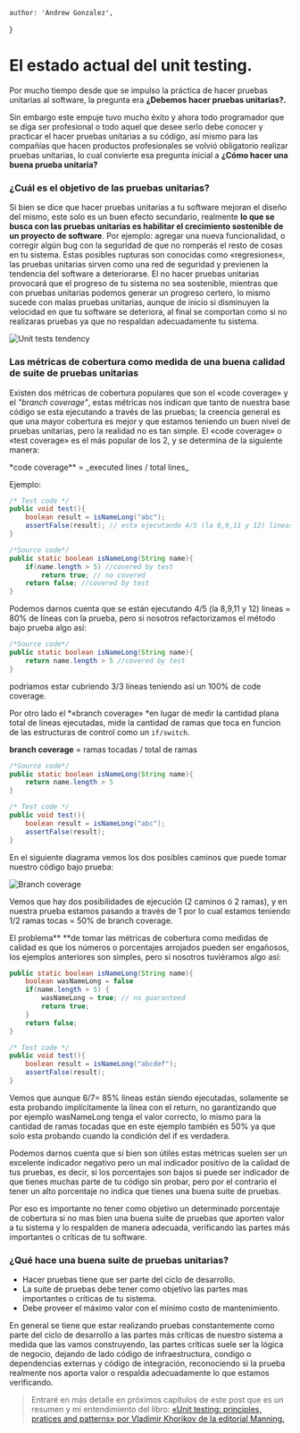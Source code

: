     author: 'Andrew Gonzalez',
}

# El estado actual del unit testing.

Por mucho tiempo desde que se impulso la práctica de hacer pruebas unitarias al software, la pregunta era **¿Debemos hacer pruebas unitarias?.**

Sin embargo este empuje tuvo mucho éxito y ahora todo programador que se diga ser profesional o todo aquel que desee serlo debe conocer y practicar
el hacer pruebas unitarias a su código, así mismo para las compañías que hacen productos profesionales se volvió obligatorio realizar pruebas unitarias,
lo cual convierte esa pregunta inicial a **¿Cómo hacer una buena prueba unitaria?**

### ¿Cuál es el objetivo de las pruebas unitarias?

Si bien se dice que hacer pruebas unitarias a tu software mejoran el diseño del mismo, este solo es un buen efecto secundario, realmente
**lo que se busca con las pruebas unitarias es habilitar el crecimiento sostenible de un proyecto de software**.
Por ejemplo: agregar una nueva funcionalidad, o corregir algún bug con la seguridad de que no romperás el resto de cosas en tu sistema.
Estas posibles rupturas son conocidas como «regresiones«, las pruebas unitarias sirven como una red de seguridad y previenen la tendencia del software a deteriorarse.
El no hacer pruebas unitarias provocará que el progreso de tu sistema no sea sostenible, mientras que con pruebas unitarias podemos generar un progreso certero, lo
mismo sucede con malas pruebas unitarias, aunque de inicio si disminuyen la velocidad en que tu software se deteriora, al final se comportan como si no realizaras
pruebas ya que no respaldan adecuadamente tu sistema.

<Image
  alt="Unit tests tendency"
  width={306}
  height={185}
  src="/images/posts/unitest_tendency.png"
  className="round--sm my--3"
/>

### Las métricas de cobertura como medida de una buena calidad de suite de pruebas unitarias

Existen dos métricas de cobertura populares que son el «code coverage» y el _"branch coverage"_, estas métricas nos indican que tanto de nuestra base código se esta
ejecutando a través de las pruebas; la creencia general es que una mayor cobertura es mejor y que estamos teniendo un buen nivel de pruebas unitarias, pero la realidad no es tan simple.
El «code coverage» o «test coverage» es el más popular de los 2, y se determina de la siguiente manera:

<p class="text--info">*code coverage** = _executed lines / total lines_</p>

Ejemplo:

```java
/* Test code */
public void test(){
    boolean result = isNameLong("abc");
    assertFalse(result); // esta ejecutando 4/5 (la 8,9,11 y 12) lineas = 80%
}

/*Source code*/
public static boolean isNameLong(String name){
    if(name.length > 5) //covered by test
        return true; // no covered
    return false; //covered by test
}
```

Podemos darnos cuenta que se están ejecutando 4/5 (la 8,9,11 y 12) lineas = 80% de líneas con la prueba, pero si nosotros refactorizamos el método bajo prueba algo así:

```java
/*Source code*/
public static boolean isNameLong(String name){
    return name.length > 5 //covered by test
}
```

podríamos estar cubriendo 3/3 lineas teniendo así un 100% de code coverage.

Por otro lado el *«branch coverage» *en lugar de medir la cantidad plana total de lineas ejecutadas, mide la cantidad de ramas que toca en funcion de las estructuras de control como un `if/switch`.

**branch coverage** = ramas tocadas / total de ramas

```java
/*Source code*/
public static boolean isNameLong(String name){
    return name.length > 5
}

/* Test code */
public void test(){
    boolean result = isNameLong("abc");
    assertFalse(result);
}
```

En el siguiente diagrama vemos los dos posibles caminos que puede tomar nuestro código bajo prueba:

<Image
  alt="Branch coverage"
  width={356}
  height={235}
  src="/images/posts/branch_coverage.png"
  className="round--sm my--3"
/>

Vemos que hay dos posibilidades de ejecución (2 caminos ó 2 ramas), y en nuestra prueba estamos pasando a través de 1 por lo cual estamos teniendo 1/2 ramas tocas = 50% de branch coverage.

El problema** **de tomar las métricas de cobertura como medidas de calidad es que los números o porcentajes arrojados pueden ser engañosos, los ejemplos anteriores son simples, pero si nosotros tuviéramos algo así:

```java
public static boolean isNameLong(String name){
    boolean wasNameLong = false
    if(name.length > 5) {
        wasNameLong = true; // no guaranteed
        return true;
    }
    return false;
}

/* Test code */
public void test(){
    boolean result = isNameLong("abcdef");
    assertFalse(result);
}
```

Vemos que aunque 6/7= 85% líneas están siendo ejecutadas, solamente se esta probando implícitamente la línea con el return, no garantizando que por ejemplo wasNameLong tenga el valor correcto, lo mismo para la cantidad de ramas tocadas que en este ejemplo también es 50% ya que solo esta probando cuando la condición del if es verdadera.

Podemos darnos cuenta que si bien son útiles estas métricas suelen ser un excelente indicador negativo pero un mal indicador positivo de la calidad de tus pruebas, es decir, si los porcentajes son bajos si puede ser indicador de que tienes muchas parte de tu código sin probar, pero por el contrario el tener un alto porcentaje no indica que tienes una buena suite de pruebas.

Por eso es importante no tener como objetivo un determinado porcentaje de cobertura si no mas bien una buena suite de pruebas que aporten valor a tu sistema y lo respalden de manera adecuada, verificando las partes más importantes o críticas de tu software.

### ¿Qué hace una buena suite de pruebas unitarias?

- Hacer pruebas tiene que ser parte del ciclo de desarrollo.
- La suite de pruebas debe tener como objetivo las partes mas importantes o críticas de tu sistema.
- Debe proveer el máximo valor con el mínimo costo de mantenimiento.

En general se tiene que estar realizando pruebas constantemente como parte del ciclo de desarrollo a las partes más críticas de nuestro sistema a medida que las vamos construyendo, las partes críticas suele ser la lógica de negocio, dejando de lado código de infraestructura, condigo o dependencias externas y código de integración, reconociendo si la prueba realmente nos aporta valor o respalda adecuadamente lo que estamos verificando.

> Entraré en más detalle en próximos capítulos de este post que es un resumen y mi entendimiento del libro: [«Unit testing: principles, pratices and patterns» por Vladimir Khorikov de la editorial Manning.](https://www.manning.com/books/unit-testing)
